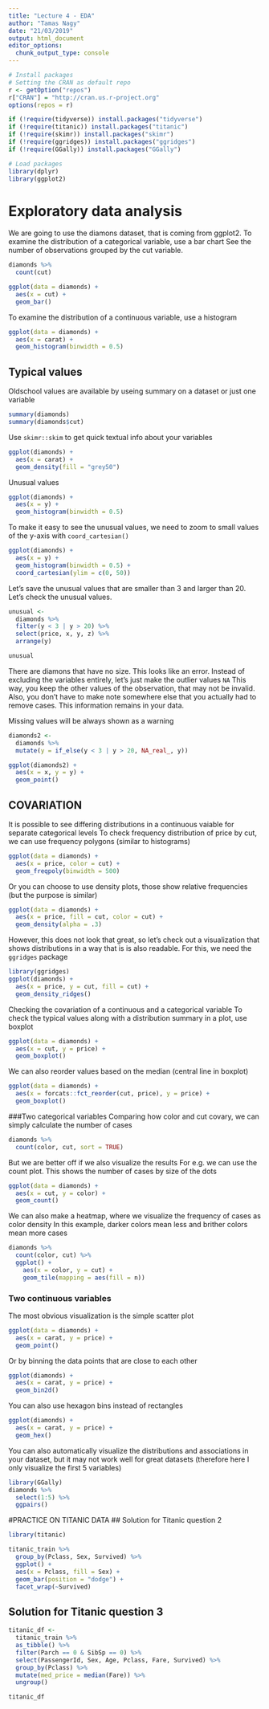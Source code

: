 ```yaml
---
title: "Lecture 4 - EDA"
author: "Tamas Nagy"
date: "21/03/2019"
output: html_document
editor_options: 
  chunk_output_type: console
---
```

  

  
```r
# Install packages
# Setting the CRAN as default repo
r <- getOption("repos")
r["CRAN"] = "http://cran.us.r-project.org"
options(repos = r)

if (!require(tidyverse)) install.packages("tidyverse")
if (!require(titanic)) install.packages("titanic")
if (!require(skimr)) install.packages("skimr")
if (!require(ggridges)) install.packages("ggridges")
if (!require(GGally)) install.packages("GGally")
```



```r
# Load packages
library(dplyr)
library(ggplot2)
```

# Exploratory data analysis

We are going to use the diamons dataset, that is coming from ggplot2.
To examine the distribution of a categorical variable, use a bar chart
See the number of observations grouped by the cut variable.

```r
diamonds %>% 
  count(cut)

ggplot(data = diamonds) +
  aes(x = cut) +
  geom_bar()
```

To examine the distribution of a continuous variable, use a histogram
```r
ggplot(data = diamonds) +
  aes(x = carat) +
  geom_histogram(binwidth = 0.5)
```

## Typical values
Oldschool values are available by useing summary on a dataset or just one variable
```r
summary(diamonds)
summary(diamonds$cut)
```

Use `skimr::skim` to get quick textual info about your variables

```r
ggplot(diamonds) +
  aes(x = carat) +
  geom_density(fill = "grey50")
```

Unusual values
```r
ggplot(diamonds) + 
  aes(x = y) +
  geom_histogram(binwidth = 0.5)
```

To make it easy to see the unusual values, we need to zoom to small values of the y-axis with `coord_cartesian()`

```r
ggplot(diamonds) +
  aes(x = y) +
  geom_histogram(binwidth = 0.5) +
  coord_cartesian(ylim = c(0, 50))
```

Let's save the unusual values that are smaller than 3 and larger than 20.
Let's check the unusual values.
```r
unusual <- 
  diamonds %>% 
  filter(y < 3 | y > 20) %>% 
  select(price, x, y, z) %>%
  arrange(y)

unusual
```

There are diamons that have no size. This looks like an error.
Instead of excluding the variables entirely, let's just make the outlier values `NA`
This way, you keep the other values of the observation, that may not be invalid. Also, you don't have to make note somewhere else that you actually had to remove cases. This information remains in your data.

Missing values will be always shown as a warning

```r
diamonds2 <- 
  diamonds %>% 
  mutate(y = if_else(y < 3 | y > 20, NA_real_, y))

ggplot(diamonds2) + 
  aes(x = x, y = y) +
  geom_point()
```


## COVARIATION
It is possible to see differing distributions in a continuous vaiable for separate categorical levels
To check  frequency distribution of price by cut, we can use frequency polygons (similar to histograms)
```r
ggplot(data = diamonds) + 
  aes(x = price, color = cut) +
  geom_freqpoly(binwidth = 500)
```

Or you can choose to use density plots, those show relative frequencies (but the purpose is similar)
```r
ggplot(data = diamonds) + 
  aes(x = price, fill = cut, color = cut) +
  geom_density(alpha = .3)
```

However, this does not look that great, so let's check out a visualization that shows distributions in a way that is is also readable. For this, we need the `ggridges` package
```r
library(ggridges)
ggplot(diamonds) +
  aes(x = price, y = cut, fill = cut) +
  geom_density_ridges()
```

Checking the covariation of a continuous and a categorical variable
To check the typical values along with a distribution summary in a plot, use boxplot
```r
ggplot(data = diamonds) +
  aes(x = cut, y = price) +
  geom_boxplot()
```

We can also reorder values based on the median (central line in boxplot)
```r
ggplot(data = diamonds) +
  aes(x = forcats::fct_reorder(cut, price), y = price) +
  geom_boxplot()
```

###Two categorical variables
Comparing how color and cut covary, we can simply calculate the number of cases
```r
diamonds %>% 
  count(color, cut, sort = TRUE)
```

But we are better off if we also visualize the results 
For e.g. we can use the count plot. This shows the number of cases by size of the dots
```r
ggplot(data = diamonds) +
  aes(x = cut, y = color) +
  geom_count()
```

We can also make a heatmap, where we visualize the frequency of cases as color density
In this example, darker colors mean less and brither colors mean more cases
```r
diamonds %>% 
  count(color, cut) %>%  
  ggplot() +
    aes(x = color, y = cut) +
    geom_tile(mapping = aes(fill = n))
```

### Two continuous variables
The most obvious visualization is the simple scatter plot
```r
ggplot(data = diamonds) +
  aes(x = carat, y = price) +
  geom_point()
```

Or by binning the data points that are close to each other
```r
ggplot(diamonds) +
  aes(x = carat, y = price) +
  geom_bin2d()
```

You can also use hexagon bins instead of rectangles
```r
ggplot(diamonds) +
  aes(x = carat, y = price) +
  geom_hex()
```

You can also automatically visualize the distributions and associations in your dataset, but it may not work well for great datasets (therefore here I only visualize the first 5 variables)

```r
library(GGally)
diamonds %>% 
  select(1:5) %>% 
  ggpairs()
```

#PRACTICE ON TITANIC DATA
## Solution for Titanic question 2
```r
library(titanic)

titanic_train %>% 
  group_by(Pclass, Sex, Survived) %>% 
  ggplot() +
  aes(x = Pclass, fill = Sex) +
  geom_bar(position = "dodge") +
  facet_wrap(~Survived)
```

## Solution for Titanic question 3
```r
titanic_df <-
  titanic_train %>% 
  as_tibble() %>% 
  filter(Parch == 0 & SibSp == 0) %>% 
  select(PassengerId, Sex, Age, Pclass, Fare, Survived) %>% 
  group_by(Pclass) %>% 
  mutate(med_price = median(Fare)) %>% 
  ungroup()

titanic_df
```